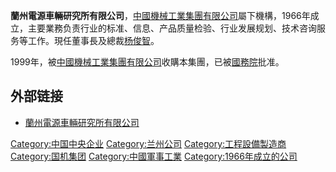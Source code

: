 {{Unreferenced|time=2016-06-20T07:33:22+00:00}}
'''蘭州電源車輛研究所有限公司'''，[[中國機械工業集團有限公司|中國機械工業集團有限公司]]屬下機構，1966年成立，主要業務负责行业的标准、信息、产品质量检验、行业发展规划、技术咨询服务等工作。現任董事長及總裁[[杨俊智|杨俊智]]。

1999年，被[[中國機械工業集團有限公司|中國機械工業集團有限公司]]收購本集團{{what}}，已被[[中华人民共和国国务院|國務院]]批准。

== 外部链接 ==
* [http://www.lzdys.com/About.asp?Id=1 蘭州電源車輛研究所有限公司] {{Wayback|url=http://www.lzdys.com/About.asp?Id=1 |date=20121021005640 }}

[[Category:中国中央企业|Category:中国中央企业]]
[[Category:兰州公司|Category:兰州公司]]
[[Category:工程設備製造商|Category:工程設備製造商]]
[[Category:国机集团|Category:国机集团]]
[[Category:中國軍事工業|Category:中國軍事工業]]
[[Category:1966年成立的公司|Category:1966年成立的公司]]